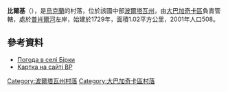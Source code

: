 {{coord|49|38|27|N|33|48|34|E|scale:30000_region:UA|display=title}}

'''比爾基'''（{{lang-uk|Бірки}}），是[[烏克蘭|烏克蘭]]的村落，位於該國中部[[波爾塔瓦州|波爾塔瓦州]]，由[[大巴加奇卡區|大巴加奇卡區]]負責管轄，處於[[普肖爾河|普肖爾河]]左岸，始建於1729年，面積1.02平方公里，2001年人口508。

==參考資料==
* [http://weather.in.ua/ua/poltavskaja/1415 Погода в селі Бірки] {{Wayback|url=http://weather.in.ua/ua/poltavskaja/1415 |date=20160305220947 }}
* [http://gska2.rada.gov.ua/pls/z7502/A005?rdat1=11.04.2015&rf7571=24681 Картка на сайті ВР]{{dead link|date=2018年3月 |bot=InternetArchiveBot |fix-attempted=yes }}

{{DEFAULTSORT:Бірки}}
[[Category:波爾塔瓦州村落|Category:波爾塔瓦州村落]]
[[Category:大巴加奇卡區村落|Category:大巴加奇卡區村落]]


{{Poltava-geo-stub}}